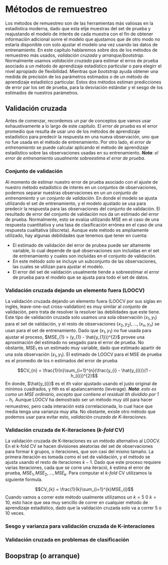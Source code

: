 # Métodos de remuestreo

Los métodos de remuestreo son de las herramientas más valiosas en la estadística moderna, dado que esta elije muestras del set de prueba y reajustando el modelo de interés de cada muestra con el fin de obtener información adicional sonre el modelo que ajustamos que de otro modo no estaría disponible con solo ajustar el modelo una vez usando las datos de entrenamiento. En este capítulo hablaremos sobre dos de los métodos de remuestreo más usados, *validación cruzada* y *arranque/bootstrap*. Normalmente usamos *validación cruzada*  para estimar el erros de prueba asociado a un método de aprendizaje estadístico particular o para elegirr el nivel apropiado de flexibilidad. Mientras que *bootstrap* ayuda obtener una medida de precisión de los parámetros estimados o de un método de aprendizaje estadístico particular. Estos dos métodos estiman predicciones de error par los set de prueba, para la desviación estándar y el sesgo de los estimados de nuestros parámetros.

## Validación cruzada

Antes de comenzar, recordemos un par de conceptos que vamos usar exhaustivamente a lo largo de este capítulo. El *error de prueba* es el error promedio que resulta de usar uno de los métodos de aprendizaje estadístico para predecir la respuesta en una nueva observación, uno que no fue usada en el método de entrenamiento. Por otro lado, el *error de entrenamiento* se puede calcular aplicando el método de aprendizaje estadístico sobre las observaciones usadas en su entrenamiento. ***Nota**: el error de entrenamiento usualmente sobreestima el error de prueba.* 

### Conjunto de validación

Al momento de estimar nuestro error de prueba asociado con el ajuste de nuestro método estadístico de interés en un conjuntos de observaciones, podemos separar nuestras observaciones en un *un conjunto de entrenamiento* y un *conjunto de validación*. En donde el modelo se ajusta utilizando el set de entrenamiento, y el modelo ajustado se usa para predecir la respuesta para las observaciones del conjunto de validación. El resultado de error del conjunto de validación nos da un estimado del error de prueba. Normalmente, esto se evalúa utilizando MSE en el caso de una respuesta cuantitativa y una tasa de clasificación errónea en el caso de una respuesta cualitativa (discreta). Aunque este método es ampliamente utilizado, hay algunas debilidades que tenemos que tener en cuenta:

* El estimado de validación del error de prubea puede ser altamente variable, lo cual depende de qué observaciones son incluídas en el set de entrenamiento y cuales son incluídas en el conjunto de validación.
* En este método solo se incluye un subconjunto de las observaciones, las cuales se utilizan para ajustar el modelo.
* El error del set de validación usualmente tiende a sobreestimar el error de prueba para el modelo que se ajusta para todo el set de datos.


### Validación cruzada dejando un elemento fuera (LOOCV)

La validación cruzada dejando un elemento fuera (LOOCV por sus siglas en inglés, leave-one-out cross-validation) es muy similar al conjunto de validación, pero trata de resolver la resolver las debilidades que este tiene. Este tipo de validación cruzada solo usamos una sola observación $(x_{1}, y_{1})$ para el set de validación, y el resto de observaciones ${(x_{2}, y_{2}),...,(x_{n}, y_{n})}$ se usan para el set de entrenamiento. Dado que $(x_{1}, y_{1})$ no fue usada para ajustar el proceso, $MSE_{1} = (y_{1} - \hat{y_{1}})^{2}$ provee una aproximación del estimado no sesgado para el error de prueba. No obstante, $MSE_{1}$ es un estimado muy variable, dado que estimado apartir de una sola observación $(x_{1}, y_{1})$. El estimado de LOOCV para el MSE de prueba es el promedio de los *n* estimados del error de prueba

$$CV_{n} = \frac{1}{n}\sum_{i=1}^{n}(\frac{y_{i} - \hat{y_{i}}}{1 - h_{i}})^{2}$$
En donde, $\hat{y_{i}}$ es el *i*th valor ajustado usando el justo original de mínimos cuadrados, y *h*th es el apalancamiento (leverage). ***Nota**: esto es como un MSE ordinario, excepto que contiene el residual *i*th dividido por $1-h_{i}$.* Aunque LOOCV ha demostrado ser un método muy útil para hacer remuestreo, pero cada interación está correlacionada, lo cual hace que media tenga una varianza muy alta. No obstante, existe otro método que podemos usar para evitar esto, *validación cruzada de K-iteraciones*.


### Validación cruzada de K-iteraciones (*k-fold* CV)

La validación cruzada de K-iteraciones es un método alternativo al LOOCV. En el k-fold CV se hacen divisiones aleatorias del set de observaciones para formar *k* grupos, o iteraciones, que son casi del mismo tamaño. La primera iteración es tomada como el set de validación, y el método se ajusta usando el resto de iteraciones $k - 1$. Dado que este proceso requiere varias iteraciones, cada que se corre una iteració, *k* estima el error de prueba, $MSE_{1}, MSE_{2},...,MSE_{k}$. Para computar el *k-fold* CV utilizamos la siguiente formula.


$$CV_{k} = \frac{1}{k}\sum_{i=1}^{k}MSE_{i}$$
Cuando vamos a correr este método usalmente utilizamos un $k = 5$ 0 $k = 10$, esto hace que sea muy sencillo de correr en cualquier método de aprendizaje estadístico, dado que la validación cruzada solo va a correr 5 o 10 veces.

### Sesgo y varianza para validación cruzada de K-interaciones

### Validación cruzada en problemas de clasificación
 
## Boopstrap (o arranque)